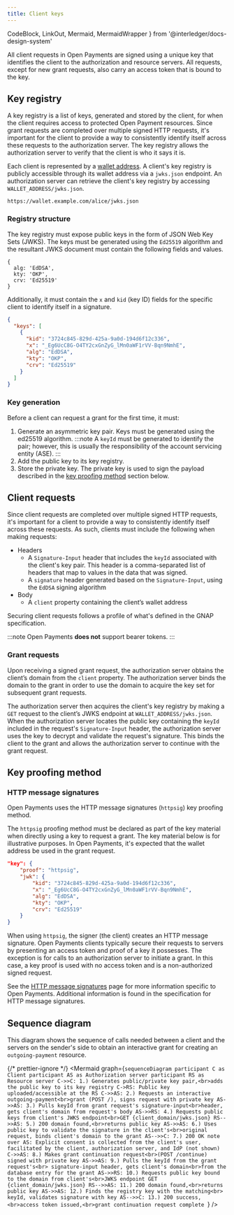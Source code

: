 ```yaml
---
title: Client keys
---
```


  CodeBlock,
  LinkOut,
  Mermaid,
  MermaidWrapper
} from '@interledger/docs-design-system'

All client requests in Open Payments are signed using a unique key that identifies the client to the authorization and resource servers. All requests, except for new grant requests, also carry an access token that is bound to the key.

## Key registry

A key registry is a list of keys, generated and stored by the client, for when the client requires access to protected Open Payment resources. Since grant requests are completed over multiple signed HTTP requests, it's important for the client to provide a way to consistently identify itself across these requests to the authorization server. The key registry allows the authorization server to verify that the client is who it says it is.

Each client is represented by a [wallet address](/introduction/wallet-addresses). A client's key registry is publicly accessible through its wallet address via a `jwks.json` endpoint. An authorization server can retrieve the client's key registry by accessing `WALLET_ADDRESS/jwks.json`.

```http title="Example"
https://wallet.example.com/alice/jwks.json
```

### Registry structure

The key registry must expose public keys in the form of JSON Web Key Sets (JWKS). The keys must be generated using the `Ed25519` algorithm and the resultant JWKS document must contain the following fields and values.

```
{
  alg: 'EdDSA',
  kty: 'OKP',
  crv: 'Ed25519'
}
```

Additionally, it must contain the `x` and `kid` (key ID) fields for the specific client to identify itself in a signature.

```json title="Example: https://wallet.example.com/alice/jwks.json"
{
  "keys": [
    {
      "kid": "3724c845-829d-425a-9a0d-194d6f12c336",
      "x": "_Eg6UcC8G-O4TY2cxGnZyG_lMn0aWF1rVV-Bqn9NmhE",
      "alg": "EdDSA",
      "kty": "OKP",
      "crv": "Ed25519"
    }
  ]
}
```

### Key generation

Before a client can request a grant for the first time, it must:

1. Generate an asymmetric key pair. Keys must be generated using the <LinkOut href='https://datatracker.ietf.org/doc/html/rfc8032'>ed25519 algorithm</LinkOut>.
   :::note
   A `keyId` must be generated to identify the pair; however, this is usually the responsibility of the account servicing entity (ASE).
   :::
2. Add the public key to its key registry.
3. Store the private key. The private key is used to sign the payload described in the [key proofing method](#key-proofing-method) section below.

## Client requests

Since client requests are completed over multiple signed HTTP requests, it's important for a client to provide a way to consistently identify itself across these requests. As such, clients must include the following when making requests:

- Headers
  - A `Signature-Input` header that includes the `keyId` associated with the client's key pair. This header is a comma-separated list of headers that map to values in the data that was signed.
  - A `signature` header generated based on the `Signature-Input`, using the `EdDSA` signing algorithm
- Body
  - A `client` property containing the client’s wallet address

Securing client requests follows a profile of what's defined in the <LinkOut href='https://datatracker.ietf.org/doc/html/draft-ietf-gnap-core-protocol#name-securing-requests-from-the-'>GNAP specification</LinkOut>.

:::note
Open Payments **does not** support bearer tokens.
:::

### Grant requests

Upon receiving a signed grant request, the authorization server obtains the client’s domain from the `client` property. The authorization server binds the domain to the grant in order to use the domain to acquire the key set for subsequent grant requests.

The authorization server then acquires the client's key registry by making a `GET` request to the client’s JWKS endpoint at `WALLET_ADDRESS/jwks.json`. When the authorization server locates the public key containing the `keyId` included in the request's `Signature-Input` header, the authorization server uses the key to decrypt and validate the request's signature. This binds the client to the grant and allows the authorization server to continue with the grant request.

## Key proofing method

### HTTP message signatures

Open Payments uses the <LinkOut href='https://datatracker.ietf.org/doc/html/draft-ietf-gnap-core-protocol#name-http-message-signatures'>HTTP message signatures</LinkOut> (`httpsig`) key proofing method.

The `httpsig` proofing method must be declared as part of the key material when directly using a key to request a grant. The key material below is for illustrative purposes. In Open Payments, it's expected that the wallet address be used in the grant request.

```json title="Example"
"key": {
    "proof": "httpsig",
    "jwk": {
        "kid": "3724c845-829d-425a-9a0d-194d6f12c336",
        "x": "_Eg6UcC8G-O4TY2cxGnZyG_lMn0aWF1rVV-Bqn9NmhE",
        "alg": "EdDSA",
        "kty": "OKP",
        "crv": "Ed25519"
    }
}
```

When using `httpsig`, the signer (the client) creates an HTTP message signature. Open Payments clients typically secure their requests to servers by presenting an access token and proof of a key it possesses. The exception is for calls to an authorization server to initiate a grant. In this case, a key proof is used with no access token and is a non-authorized signed request.

See the [HTTP message signatures](/introduction/http-signatures) page for more information specific to Open Payments. Additional information is found in the <LinkOut href='https://datatracker.ietf.org/doc/html/rfc9421'>specification</LinkOut> for HTTP message signatures.

## Sequence diagram

This diagram shows the sequence of calls needed between a client and the servers on the sender's side to obtain an interactive grant for creating an `outgoing-payment` resource.

<MermaidWrapper client:load>

{/* prettier-ignore */}
<Mermaid
  graph={`sequenceDiagram
participant C as Client
participant AS as Authorization server
participant RS as Resource server
C->>C: 1.) Generates public/private key pair,<br>adds the public key to its key registry
C->RS: Public key uploaded/accessible at the RS
C->>AS: 2.) Requests an interactive outgoing-payment<br>grant (POST /), signs request with private key
AS->>AS: 3.) Pulls keyId from grant request's signature-input<br>header, gets client's domain from request's body
AS->>RS: 4.) Requests public keys from client's JWKS endpoint<br>GET {client_domain/jwks.json}
RS-->>AS: 5.) 200 domain found,<br>returns public key
AS->>AS: 6.) Uses public key to validate the signature in the client's<br>original request, binds client's domain to the grant
AS-->>C: 7.) 200 OK
note over AS: Explicit consent is collected from the client's user, facilitated by the client, authorization server, and IdP (not shown)
C->>AS: 8.) Makes grant continuation request<br>(POST /continue) signed with private key
AS->>AS: 9.) Pulls the keyId from the grant request's<br> signature-input header, gets client's domain<br>from the database entry for the grant
AS->>RS: 10.) Requests public key bound to the domain from client's<br>JWKS endpoint GET {client_domain/jwks.json}
RS-->>AS: 11.) 200 domain found,<br>returns public key
AS->>AS: 12.) Finds the registry key with the matching<br> keyId, validates signature with key
AS-->>C: 13.) 200 success,<br>access token issued,<br>grant continuation request complete
`}
/>

</MermaidWrapper>
